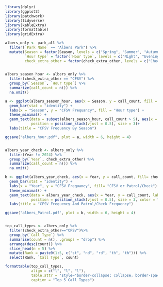 ```r
library(dplyr)
library(ggplot2)
library(patchwork)
library(tidyverse)
library(kableExtra)
library(formattable)
library(gridExtra)
```

```r
albers_only <- park_all %>%
  filter(`Park Name` == "Albers Park") %>%
  mutate(Season = factor(Season, levels = c("Spring", "Summer", "Autumn", "Winter")),
         `Hour type` = factor(`Hour type`, levels = c("Night", "Evening", "Afternoon", "Morning")),
         check_extra_other = factor(check_extra_other, levels = c("Check/Patrol", "CFSV")))
  

albers_season_hour <- albers_only %>%
  filter(check_extra_other == "CFSV") %>%
  group_by(`Season`, `Hour type`) %>%  
  summarize(call_count = n()) %>%
  na.omit()

a <- ggplot(albers_season_hour, aes(x = Season, y = call_count, fill = `Hour type`)) +
  geom_bar(stat = "identity") +
  labs(x = "Season", y = "CFSV Frequancy", fill = "Hour type") +
  theme_minimal() +
  geom_text(data = subset(albers_season_hour, call_count > 5), aes(x = Season, y = call_count, label = call_count),
            position = position_stack(vjust = 0.5), size = 3)+
  labs(title = "CFSV Frequency By Season")

ggsave("albers_hour.pdf", plot = a, width = 6, height = 4) 


albers_year_check <- albers_only %>%
  filter(Year != 2024) %>%
  group_by(`Year`, check_extra_other) %>%  
  summarize(call_count = n()) %>%
  na.omit()

b <- ggplot(albers_year_check, aes(x = Year, y = call_count, fill= check_extra_other)) +
  geom_bar(stat = "identity") +
  labs(x = "Year", y = "CFSV Frequancy", fill= "CFSV or Patrol/Check") +
  theme_minimal() +
  geom_text(data = albers_year_check, aes(x = Year, y = call_count, label = call_count),
            position = position_stack(vjust = 0.5), size = 3, color = "Black")+
  labs(title = "CFSV Frequency And Patrol/Check Frequency")

ggsave("albers_Patrol.pdf", plot = b, width = 6, height = 4) 


top_call_types <- albers_only %>%
  filter(check_extra_other=="CFSV")%>%
  group_by(`Call Type`) %>%
  summarise(count = n(), .groups = "drop") %>%
  arrange(desc(count)) %>%
  slice_head(n = 5) %>%
  mutate(Rank = paste0(1:5, c("st", "nd", "rd", "th", "th"))) %>% 
  select(Rank, `Call Type`, count)

formattable(top_call_types, 
            align = c("l", "l", "l"),
            table.attr = 'style="border-collapse: collapse; border-spacing: 0px;"',
            caption = "Top 5 Call Types")

```
